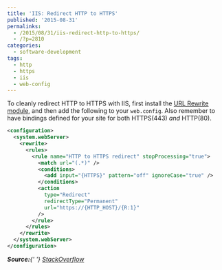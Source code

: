 ---
title: 'IIS: Redirect HTTP to HTTPS'
published: '2015-08-31'
permalinks:
  - /2015/08/31/iis-redirect-http-to-https/
  - /?p=2810
categories:
  - software-development
tags:
  - http
  - https
  - iis
  - web-config
---

To cleanly redirect HTTP to HTTPS with IIS, first install the <a href="http://www.iis.net/downloads/microsoft/url-rewrite">URL Rewrite module</a>, and then add the following to your `web.config`. Also remember to have bindings defined for your site for both HTTPS(443) _and_ HTTP(80).

```xml
<configuration>
  <system.webServer>
    <rewrite>
      <rules>
        <rule name="HTTP to HTTPS redirect" stopProcessing="true">
          <match url="(.*)" />
          <conditions>
            <add input="{HTTPS}" pattern="off" ignoreCase="true" />
          </conditions>
          <action
            type="Redirect"
            redirectType="Permanent"
            url="https://{HTTP_HOST}/{R:1}"
          />
        </rule>
      </rules>
    </rewrite>
  </system.webServer>
</configuration>
```

<i>
  <b>Source:</b>{' '}
  <a href="http://stackoverflow.com/a/7605311/39321">StackOverflow</a>
</i>
